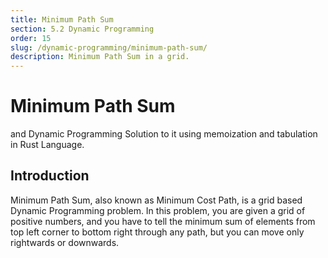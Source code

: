 ```yaml
---
title: Minimum Path Sum
section: 5.2 Dynamic Programming
order: 15
slug: /dynamic-programming/minimum-path-sum/
description: Minimum Path Sum in a grid.
---
```


# Minimum Path Sum
and Dynamic Programming Solution to it using memoization and tabulation in Rust Language.

## Introduction

Minimum Path Sum, also known as Minimum Cost Path, is a grid based Dynamic Programming problem.
In this problem, you are given a grid of positive numbers, and you have to tell the minimum sum of elements from top left corner to bottom right through any path,
but you can move only rightwards or downwards.


